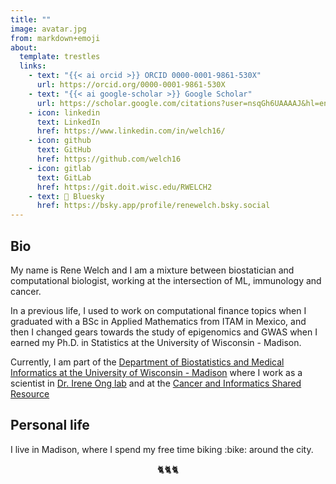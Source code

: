 ```yaml
---
title: ""
image: avatar.jpg
from: markdown+emoji
about:
  template: trestles
  links:
    - text: "{{< ai orcid >}} ORCID 0000-0001-9861-530X"
      url: https://orcid.org/0000-0001-9861-530X
    - text: "{{< ai google-scholar >}} Google Scholar"
      url: https://scholar.google.com/citations?user=nsqGh6UAAAAJ&hl=en
    - icon: linkedin
      text: LinkedIn
      href: https://www.linkedin.com/in/welch16/
    - icon: github
      text: GitHub
      href: https://github.com/welch16
    - icon: gitlab
      text: GitLab
      href: https://git.doit.wisc.edu/RWELCH2
    - text: 🦋 Bluesky
      href: https://bsky.app/profile/renewelch.bsky.social   
---
```


## Bio

My name is Rene Welch and I am a mixture between biostatician and computational biologist, working at the intersection of ML, immunology and cancer. 

In a previous life, I used to work on computational finance topics when I graduated with a BSc in Applied Mathematics from ITAM in Mexico, and then I changed gears towards the study of epigenomics and GWAS when I earned my Ph.D. in Statistics at the University of Wisconsin - Madison.

Currently, I am part of the [Department of Biostatistics and Medical Informatics at the University of Wisconsin - Madison](https://biostat.wisc.edu) where I work as a scientist in [Dr. Irene Ong lab](https://pages.cs.wisc.edu/~ong/) and at the [Cancer and Informatics Shared Resource](https://cancer.wisc.edu/research/resources/cisr/)

## Personal life

I live in Madison, where I spend my free time biking :bike: around the city.

<center>🐈🐈🐈</center>
